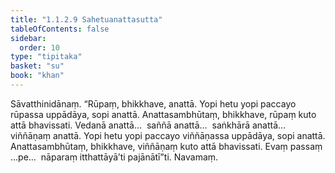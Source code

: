 ```yaml
---
title: "1.1.2.9 Sahetuanattasutta"
tableOfContents: false
sidebar:
  order: 10
type: "tipitaka"
basket: "su"
book: "khan"
---
```



<DynamicBreadcrumb />

<Division number="20" book="khan" bookNo="13" page="20">

<Paragraph number="114" book="khan">
Sāvatthinidānaṃ. “Rūpaṃ, bhikkhave, anattā. Yopi hetu yopi paccayo rūpassa uppādāya, sopi anattā. Anattasambhūtaṃ, bhikkhave, rūpaṃ kuto attā bhavissati. Vedanā anattā…  saññā anattā…  saṅkhārā anattā…  viññāṇaṃ anattā. Yopi hetu yopi paccayo viññāṇassa uppādāya, sopi anattā. Anattasambhūtaṃ, bhikkhave, viññāṇaṃ kuto attā bhavissati. Evaṃ passaṃ …pe…  nāparaṃ itthattāyā’ti pajānātī”ti.

</Paragraph>
</Division>

<Paragraph number="115" type="center" book="khan">
Navamaṃ.
</Paragraph>